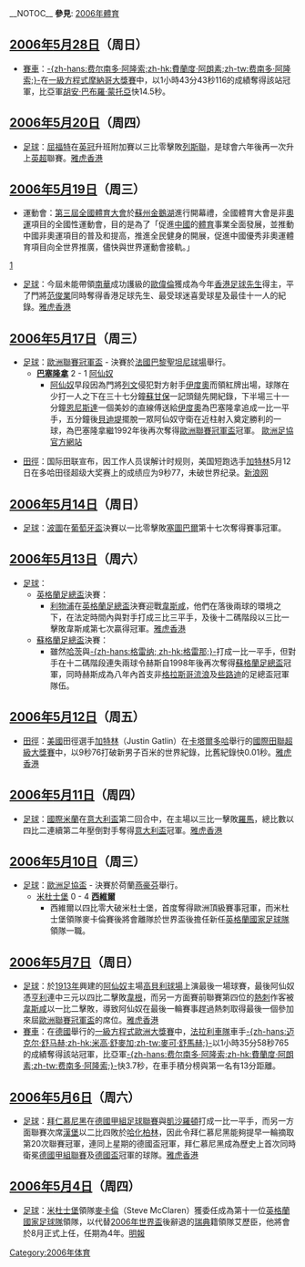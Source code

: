 {{noteTA
|1=zh-hans:哈茨;zh-hk:赫斯;zh-tw:哈茨;
}}
__NOTOC__
'''參見''': [[2006年體育|2006年體育]]

== [[2006年|2006年]][[5月28日|5月28日]]（周日） ==
*[[賽車|賽車]]：[[费尔南多·阿隆索|-{zh-hans:费尔南多·阿隆索;zh-hk:費蘭度·阿朗素;zh-tw:费南多·阿隆索;}-]]在[[一級方程式|一級方程式]][[摩納哥大獎賽|摩納哥大獎賽]]中，以1小時43分43秒116的成績奪得該站冠軍，比亞軍[[胡安·巴布羅·蒙托亞|胡安·巴布羅·蒙托亞]]快14.5秒。

== [[2006年|2006年]][[5月20日|5月20日]]（周四） ==
*[[足球|足球]]：[[屈福特|屈福特]]在[[英冠|英冠]]升班附加賽以三比零擊敗[[列斯聯|列斯聯]]，是球會六年後再一次升上[[英超|英超]]聯賽。[http://hk.sports.yahoo.com/060522/61/1o1i4.html 雅虎香港]{{Webarchive|url=https://archive.is/20130105122653/http://hk.sports.yahoo.com/060522/61/1o1i4.html |date=2013-01-05 }}

== [[2006年|2006年]][[5月19日|5月19日]]（周三） ==
*運動會：[[第三屆全國體育大會|第三屆全國體育大會]]於[[蘇州金鵝湖|蘇州金鵝湖]]進行開幕禮，全國體育大會是非[[奧運|奧運]]項目的全國性運動會，目的是為了「促進[[中國|中國]]的[[体育运动|體育]]事業全面發展，並推動中國非奧運項目的普及和提高，推進全民健身的開展，促進中國優秀非奧運體育項目向全世界推廣，儘快與世界運動會接軌。」
[https://web.archive.org/web/20160304190240/http://sports.eastday.com/eastday/sports/node72135/node72473/node80509/userobject1ai2050082.html]

*[[足球|足球]]：今屆未能帶領[[南華|南華]]成功護級的[[歐偉倫|歐偉倫]]獲成為今年[[香港足球明星選舉|香港足球先生]]得主，平了門將[[范俊業|范俊業]]同時奪得香港足球先生、最受球迷喜愛球星及最佳十一人的紀錄。[http://hk.sports.yahoo.com/060519/42/1nzmx.html 雅虎香港]{{Wayback|url=http://hk.sports.yahoo.com/060519/42/1nzmx.html |date=20060622163434 }}

== [[2006年|2006年]][[5月17日|5月17日]]（周三） ==
*[[足球|足球]]：[[2005年至2006年歐洲聯賽冠軍盃|歐洲聯賽冠軍盃]] - 決賽於[[法國|法國]][[巴黎|巴黎]][[聖坦尼球場|聖坦尼球場]]舉行。
**'''[[巴塞隆拿足球會|巴塞隆拿]]''' 2 - 1 [[阿仙奴|阿仙奴]]　
***[[阿仙奴|阿仙奴]]早段因為門將[[列文|列文]]侵犯對方射手[[伊度奧|伊度奧]]而領紅牌出場，球隊在少打一人之下在三十七分鐘[[蘇甘保|蘇甘保]]一記頭鎚先開紀錄，下半場三十一分鐘[[恩尼斯達|恩尼斯達]]一個美妙的直線傅送給[[伊度奧|伊度奧]]為巴塞隆拿追成一比一平手，五分鐘後[[貝迪堤|貝迪堤]]擺脫一眾阿仙奴守衛在近柱射入奠定勝利的一球，為巴塞隆拿繼1992年後再次奪得[[歐洲聯賽冠軍盃|歐洲聯賽冠軍盃]]冠軍。 [http://www.uefa.com/ 歐洲足協官方網站]{{Wayback|url=http://www.uefa.com/ |date=19991114074746 }}

*[[田徑|田徑]]：国际田联宣布，因工作人员误解计时规则，美国短跑选手[[加特林|加特林]]5月12日在多哈田径超级大奖赛上的成绩应为9秒77，未破世界纪录。[http://sports.sina.com.cn/o/2006-05-17/18542218527.shtml 新浪网]{{Wayback|url=http://sports.sina.com.cn/o/2006-05-17/18542218527.shtml |date=20081007230821 }}

== [[2006年|2006年]][[5月14日|5月14日]]（周日） ==
*[[足球|足球]]：[[波圖足球會|波圖]]在[[葡萄牙盃|葡萄牙盃]]決賽以一比零擊敗[[塞图巴尔足球俱乐部|塞圖巴爾]]第十七次奪得賽事冠軍。

== [[2006年|2006年]][[5月13日|5月13日]]（周六） ==
*[[足球|足球]]：
**[[英格蘭足總盃|英格蘭足總盃]]決賽：
***[[利物浦足球會|利物浦]]在[[英格蘭足總盃|英格蘭足總盃]]決賽迎戰[[韋斯咸|韋斯咸]]，他們在落後兩球的環境之下，在法定時間內與對手打成三比三平手，及後十二碼階段以三比一擊敗韋斯咸第七次贏得冠軍。[http://hk.sports.yahoo.com/060513/42/1nso5.html 雅虎香港]{{Webarchive|url=https://archive.is/20130105121153/http://hk.sports.yahoo.com/060513/42/1nso5.html |date=2013-01-05 }}
**[[蘇格蘭足總盃|蘇格蘭足總盃]]決賽：
***雖然[[哈茨足球俱乐部|哈茨]]與[[格雷纳足球俱乐部|-{zh-hans:格雷纳; zh-hk:格雷那;}-]]打成一比一平手，但對手在十二碼階段連失兩球令赫斯自1998年後再次奪得[[蘇格蘭足總盃|蘇格蘭足總盃]]冠軍，同時赫斯成為八年內首支非[[格拉斯哥流浪|格拉斯哥流浪]]及[[些路迪|些路迪]]的足總盃冠軍隊伍。

== [[2006年|2006年]][[5月12日|5月12日]]（周五） ==
*[[田徑|田徑]]：[[美國|美國]]田徑選手[[加特林|加特林]]（Justin Gatlin）在[[卡塔爾|卡塔爾]][[多哈|多哈]]舉行的[[國際田聯超級大獎賽|國際田聯超級大獎賽]]中，以9秒76打破新男子百米的世界紀錄，比舊紀錄快0.01秒。[http://hk.sports.yahoo.com/060513/61/1nsfx.html 雅虎香港]{{Webarchive|url=https://archive.is/20130105121855/http://hk.sports.yahoo.com/060513/61/1nsfx.html |date=2013-01-05 }}

== [[2006年|2006年]][[5月11日|5月11日]]（周四） ==
*[[足球|足球]]：[[國際米蘭|國際米蘭]]在[[意大利盃|意大利盃]]第二回合中，在主場以三比一擊敗[[羅馬足球會|羅馬]]，總比數以四比二連續第二年壓倒對手奪得[[意大利盃|意大利盃]]冠軍。[http://hk.sports.yahoo.com/060511/61/1nr5k.html 雅虎香港]{{Webarchive|url=https://archive.is/20130105182508/http://hk.sports.yahoo.com/060511/61/1nr5k.html |date=2013-01-05 }}

== [[2006年|2006年]][[5月10日|5月10日]]（周三） ==
*[[足球|足球]]：[[2005年至2006年歐洲足協盃|歐洲足協盃]] - 決賽於荷蘭[[燕豪芬|燕豪芬]]舉行。
**[[米杜士堡|米杜士堡]] 0 - 4 '''[[西維爾足球會|西維爾]]'''
***西維爾以四比零大破米杜士堡，首度奪得歐洲頂級賽事冠軍，而米杜士堡領隊麥卡倫賽後將會離隊於世界盃後擔任新任[[英格蘭國家足球隊|英格蘭國家足球隊]]領隊一職。

== [[2006年|2006年]][[5月7日|5月7日]]（周日） ==
*[[足球|足球]]：於[[1913年|1913年]]興建的[[阿仙奴|阿仙奴]]主場[[高貝利球場|高貝利球場]]上演最後一場球賽，最後阿仙奴憑[[蒂埃里·亨利|亨利]]連中三元以四比二擊敗[[韋根足球會|韋根]]，而另一方面賽前聯賽第四位的[[熱刺|熱刺]]作客被[[韋斯咸|韋斯咸]]以一比二擊敗，導致阿仙奴在最後一輪賽事趕過熱刺取得最後一個參加來屆[[歐洲聯賽冠軍盃|歐洲聯賽冠軍盃]]的席位。[https://archive.is/20130105233216/http://hk.news.yahoo.com/060508/3/1nm89.html 雅虎香港]
*[[賽車|賽車]]：在[[德國|德國]]舉行的[[一級方程式|一級方程式]][[歐洲大獎賽|歐洲大獎賽]]中，[[法拉利車隊|法拉利車隊]]車手[[迈克尔·舒马赫|-{zh-hans:迈克尔·舒马赫;zh-hk:米高·舒麥加;zh-tw:麥可·舒馬赫;}-]]以1小時35分58秒765的成績奪得該站冠軍，比亞軍[[费尔南多·阿隆索|-{zh-hans:费尔南多·阿隆索;zh-hk:費蘭度·阿朗素;zh-tw:费南多·阿隆索;}-]]快3.7秒，在車手積分榜與第一名有13分距離。

== [[2006年|2006年]][[5月6日|5月6日]]（周六） ==
*[[足球|足球]]：[[拜仁慕尼黑|拜仁慕尼黑]]在[[德甲|德國甲組足球聯賽]]與[[凱沙羅頓|凱沙羅頓]]打成一比一平手，而另一方面聯賽次席[[漢堡足球會|漢堡]]以二比四敗於[[哈化柏林|哈化柏林]]，因此令拜仁慕尼黑能夠提早一輪摘取第20次聯賽冠軍，連同上星期的德國盃冠軍，拜仁慕尼黑成為歷史上首次同時衛冕[[德甲|德國甲組聯賽]]及[[德國盃|德國盃]]冠軍的球隊。[https://archive.is/20130105112944/http://hk.news.yahoo.com/060506/3/1nlav.html 雅虎香港]

== [[2006年|2006年]][[5月4日|5月4日]]（周四） ==
*[[足球|足球]]：[[米杜士堡|米杜士堡]]領隊[[麥卡倫|麥卡倫]]（Steve McClaren）獲委任成為第十一位[[英格蘭國家足球隊|英格蘭國家足球隊]]領隊，以代替[[2006年世界盃足球賽|2006年世界盃]]後辭退的[[瑞典|瑞典]]籍領隊艾歷臣，他將會於8月正式上任，任期為4年。[http://news.sina.com.hk/cgi-bin/news/show_news.cgi?ct=headlines&type=headlines&date=2006-05-05&id=1945118 明報]{{Dead link|date=2019年1月 |bot=InternetArchiveBot |fix-attempted=yes }}

[[Category:2006年体育|Category:2006年体育]]